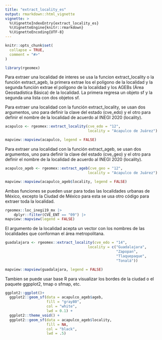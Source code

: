 ```yaml
---
title: "extract_locality_es"
output: rmarkdown::html_vignette
vignette: >
  %\VignetteIndexEntry{extract_locality_es}
  %\VignetteEngine{knitr::rmarkdown}
  %\VignetteEncoding{UTF-8}
---
```


```r
knitr::opts_chunk$set(
  collapse = TRUE,
  comment = "#>"
)
```

```r
library(rgeomex)
```


Para extraer una localidad de interes se usa la funcion extract_locality o la función extract_ageb, la primera extrae los el polígono de la localidad y la segunda función extrae el polígono de la localidad y los AGEBs (Área Geostadística Básica) de la localidad. La primera regresa un objeto sf y la segunda una lista con dos objetos sf.


Para extraer una localidad con la función extract_locality, se usan dos argumentos, uno para definir la clave del estado (cve_edo) y el otro para definir el nombre de la localidad de acuerdo al INEGI 2020 (locality).

```r
acapulco <- rgeomex::extract_locality(cve_edo = "12",
                                      locality = "Acapulco de Juárez")

mapview::mapview(acapulco, legend = FALSE)
```


Para extraer una localidad con la función extract_ageb, se usan dos argumentos, uno para definir la clave del estado (cve_geo) y el otro para definir el nombre de la localidad de acuerdo al INEGI 2020 (locality).

```r
acapulco_ageb <- rgeomex::extract_ageb(cve_geo = "12",
                                      locality = "Acapulco de Juárez")

mapview::mapview(acapulco_ageb$locality, legend = FALSE)
```

Ambas funciones se pueden usar para todas las localidades urbanas de México, excepto la Ciudad de México para esta se usa otro código para extraer toda la localidad.

```r
rgeomex::loc_inegi19_mx |>
    dplyr::filter(CVE_ENT == "09") |>
mapview::mapview(legend = FALSE)
```


El argumento de la localidad acepta un vector con los nombres de las localidades que conforman el área metropolitana.
```r
guadalajara <- rgeomex::extract_locality(cve_edo = "14",
                                      locality = c("Guadalajara",
                                                   "Zapopan",
                                                   "Tlaquepaque",
                                                   "Tonalá"))

mapview::mapview(guadalajara, legend = FALSE)
```


Tambien se puede usar base R para visualizar los bordes de la ciudad o el paquete ggpplot2, tmap o sfmap, etc.

```r
ggplot2::ggplot()+
  ggplot2::geom_sf(data = acapulco_ageb$ageb,
                   fill = "gray80",
                   col = "white",
                   lwd = 0.1) +
  ggplot2::theme_void() +
  ggplot2::geom_sf(data = acapulco_ageb$locality,
                   fill = NA,
                   col = "black",
                   lwd = .5)
```
